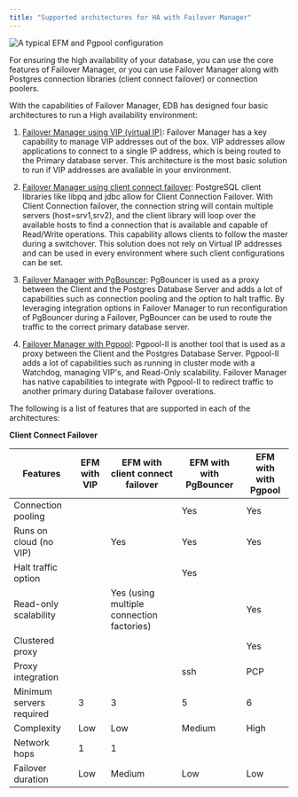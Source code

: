 ```yaml
---
title: "Supported architectures for HA with Failover Manager"
---
```


![A typical EFM and Pgpool configuration](images/edb_ha_architecture.png)

For ensuring the high availability of your database, you can use the
core features of Failover Manager, or you can use Failover Manager along
with Postgres connection libraries (client connect failover) or
connection poolers.

With the capabilities of Failover Manager, EDB has designed four basic
architectures to run a High availability environment:

1. [Failover Manager using VIP (virtual IP)](03_efm_vip): Failover Manager has a key
capability to manage VIP addresses out of the box. VIP addresses
allow applications to connect to a single IP address, which is being
routed to the Primary database server. This architecture is the most
basic solution to run if VIP addresses are available in your
environment.

2. [Failover Manager using client connect failover](04_efm_client_connect_failover):
PostgreSQL client libraries like libpq and jdbc allow for Client
Connection Failover. With Client Connection failover, the connection
string will contain multiple servers (host=srv1,srv2), and the
client library will loop over the available hosts to find a
connection that is available and capable of Read/Write operations.
This capability allows clients to follow the master during a
switchover. This solution does not rely on Virtual IP addresses and
can be used in every environment where such client configurations
can be set.

3. [Failover Manager with PgBouncer](05_efm_pgbouncer): PgBouncer
is used as a proxy between the Client and the Postgres Database
Server and adds a lot of capabilities such as connection pooling and
the option to halt traffic. By leveraging integration options in
Failover Manager to run reconfiguration of PgBouncer during a
Failover, PgBouncer can be used to route the traffic to the correct
primary database server.

4. [Failover Manager with Pgpool](06_efm_pgpool): Pgpool-II is
another tool that is used as a proxy between the Client and the
Postgres Database Server. Pgpool-II adds a lot of capabilities such
as running in cluster mode with a Watchdog, managing VIP\'s, and
Read-Only scalability. Failover Manager has native capabilities to
integrate with Pgpool-II to redirect traffic to another primary
during Database failover overations.

The following is a list of features that are supported in each of the
architectures:

**Client Connect Failover**

|Features | EFM with VIP | EFM with client connect failover | EFM with with PgBouncer | EFM with with Pgpool |
|---------------------------------------- | ----------------------- | ----------------------------------------- | ----------------------- | ---------------------|
|Connection pooling | | | Yes | Yes |
|Runs on cloud (no VIP) | | Yes | Yes | Yes |
|Halt traffic option | | | Yes | |
|Read-only scalability | | Yes (using multiple connection factories) | | Yes |
|Clustered proxy | | | | Yes |
|Proxy integration | | | ssh | PCP |
|Minimum servers required | 3 | 3 | 5 | 6 |
|Complexity | Low | Low | Medium | High |
|Network hops | 1 | 1 | | |
|Failover duration | Low | Medium | Low | Low |
